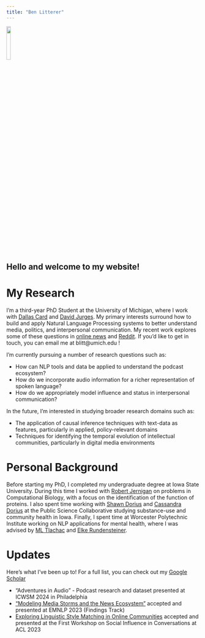 ```yaml
---
title: "Ben Litterer"
---
```


![](UMSI_headshot.JPG){width=15%}

## Hello and welcome to my website!

# My Research #
I'm a third-year PhD Student at the University of Michigan, where I work with [Dallas Card](https://dallascard.github.io//) and [David Jurges](https://jurgens.people.si.umich.edu/). My primary interests surround how to build and apply Natural Language Processing systems to better understand media, politics, and interpersonal communication. My recent work explores some of these questions in [online news](https://aclanthology.org/2023.findings-emnlp.420/) and [Reddit](https://aclanthology.org/2023.sicon-1.7/). If you'd like to get in touch, you can email me at blitt\@umich.edu !

I'm currently pursuing a number of research questions such as: 

* How can NLP tools and data be applied to understand the podcast ecosystem?  
* How do we incorporate audio information for a richer representation of spoken language? 
* How do we appropriately model influence and status in interpersonal communication? 

In the future, I'm interested in studying broader research domains such as: 

* The application of causal inference techniques with text-data as features, particularly in applied, policy-relevant domains
* Techniques for identifying the temporal evolution of intellectual communities, particularly in digital media environments 

# Personal Background # 
Before starting my PhD, I completed my undergraduate degree at Iowa State University. During this time I worked with [Robert Jernigan](https://www.bbmb.iastate.edu/people/robert-jernigan) on problems in Computational Biology, with a focus on the identification of the function of proteins. I also spent time working with [Shawn Dorius](https://soc-cj.iastate.edu/profiles/shawn-dorius/) and [Cassandra Dorius](https://www.datascience.iastate.edu/people/cassandra-dorius) at the Public Science Collaborative studying substance-use and community health in Iowa. Finally, I spent time at Worcester Polytechnic Institute working on NLP applications for mental health, where I was advised by [ML Tlachac](https://www.bryant.edu/academics/faculty/tlachac-ml) and [Elke Rundensteiner](https://www.wpi.edu/people/faculty/rundenst).

# Updates #
Here's what I've been up to! For a full list, you can check out my [Google Scholar](https://scholar.google.com/citations?user=kXhY6pkAAAAJ&hl=en&oi=ao)

* "Adventures in Audio" - Podcast research and dataset presented at ICWSM 2024 in Philadelphia 
* ["Modeling Media Storms and the News Ecosystem"](https://aclanthology.org/2023.findings-emnlp.420.pdf) accepted and presented at EMNLP 2023 (Findings Track)
* [Exploring Linguistic Style Matching in Online Communities](https://aclanthology.org/2023.sicon-1.7.pdf) accepted and presented at the First Workshop on Social Influence in Conversations at ACL 2023 